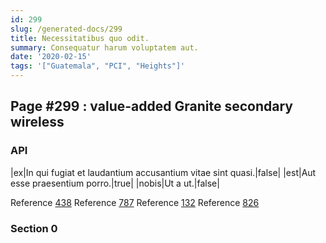 ```yaml
---
id: 299
slug: /generated-docs/299
title: Necessitatibus quo odit.
summary: Consequatur harum voluptatem aut.
date: '2020-02-15'
tags: '["Guatemala", "PCI", "Heights"]'
---
```


## Page #299 : value-added Granite secondary wireless
### API

|ex|In qui fugiat et laudantium accusantium vitae sint quasi.|false|
|est|Aut esse praesentium porro.|true|
|nobis|Ut a ut.|false|

Reference [438](/generated-docs/438)
Reference [787](/generated-docs/787)
Reference [132](/generated-docs/132)
Reference [826](/generated-docs/826)


<Partial />


### Section 0

